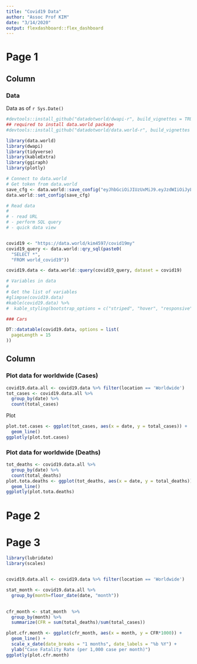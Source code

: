```yaml
---
title: "Covid19 Data"
author: "Assoc Prof KIM"
date: "3/14/2020"
output: flexdashboard::flex_dashboard
---
```


Page 1
=============================================================================

Column
------------------------------------------------------------------------------

### Data

Data as of `r Sys.Date()`

```r
#devtools::install_github("datadotworld/dwapi-r", build_vignettes = TRUE)
## required to install data.world package
#devtools::install_github("datadotworld/data.world-r", build_vignettes = TRUE)

library(data.world)
library(dwapi)
library(tidyverse)
library(kableExtra)
library(ggiraph)
library(plotly)
```



```r
# Connect to data.world
# Get token from data.world
save_cfg <- data.world::save_config("eyJhbGciOiJIUzUxMiJ9.eyJzdWIiOiJyLWFuZC1yLXN0dWRpbzpraW00NTk3IiwiaXNzIjoiY2xpZW50OnItYW5kLXItc3R1ZGlvOmFnZW50OmtpbTQ1OTc6OjIwNDU3ZDUxLWI2YjAtNDE2Yy1hYThkLWYwMTY4NmZiZjYzNSIsImlhdCI6MTU4NDE0NDA5NSwicm9sZSI6WyJ1c2VyX2FwaV9hZG1pbiIsInVzZXJfYXBpX3JlYWQiLCJ1c2VyX2FwaV93cml0ZSJdLCJnZW5lcmFsLXB1cnBvc2UiOnRydWUsInNhbWwiOnt9fQ.C05SW-wZl66PbDlTx9UAIk-tKTBvbROUhHV3euL_0hXdpJ16wg2icauSwmTd4CjnlkcsyoShoZJtwHa83ui1aQ")
data.world::set_config(save_cfg)
```



```r

# Read data
# 
# - read URL
# - perform SQL query
# - quick data view


covid19 <- "https://data.world/kim4597/covid19my"
covid19_query <- data.world::qry_sql(paste0(
  "SELECT *",
  "FROM world_covid19"))

covid19.data <- data.world::query(covid19_query, dataset = covid19)
```



```r
# Variables in data
# 
# Get the list of variables
#glimpse(covid19.data)
#kable(covid19.data) %>% 
#  kable_styling(bootstrap_options = c("striped", "hover", "responsive"))

### Cars

DT::datatable(covid19.data, options = list(
  pageLength = 15
))

```

Column 
-------------------------------------------------------------------------------

### Plot data for worldwide (Cases)


```r
covid19.data.all <- covid19.data %>% filter(location == 'Worldwide')
tot_cases <- covid19.data.all %>%
  group_by(date) %>% 
  count(total_cases)
```

Plot


```r
plot.tot.cases <- ggplot(tot_cases, aes(x = date, y = total_cases)) +
  geom_line()
ggplotly(plot.tot.cases)
```


### Plot data for worldwide (Deaths)

```r
tot_deaths <- covid19.data.all %>%
  group_by(date) %>% 
  count(total_deaths)
plot.tota.deaths <- ggplot(tot_deaths, aes(x = date, y = total_deaths)) +
  geom_line()
ggplotly(plot.tota.deaths)
```

Page 2
==============================================================================


Page 3
=============================================================================


```r
library(lubridate)
library(scales)


covid19.data.all <- covid19.data %>% filter(location == 'Worldwide')

stat_month <- covid19.data.all %>% 
  group_by(month=floor_date(date, "month"))
  

cfr_month <- stat_month  %>%
  group_by(month) %>% 
  summarize(CFR = sum(total_deaths)/sum(total_cases))

```


```r
plot.cfr.month <- ggplot(cfr_month, aes(x = month, y = CFR*1000)) +
  geom_line() +
  scale_x_date(date_breaks = "1 months", date_labels = "%b %Y") +
  ylab("Case Fatality Rate (per 1,000 case per month)")
ggplotly(plot.cfr.month)
```

